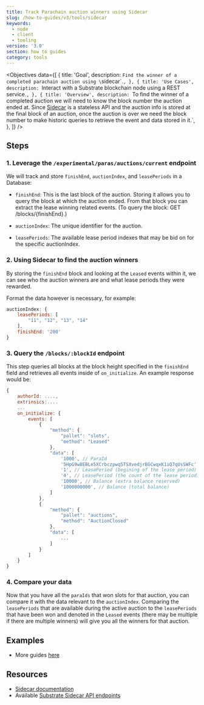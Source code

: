 ```yaml
---
title: Track Parachain auction winners using Sidecar
slug: /how-to-guides/v3/tools/sidecar
keywords:
  - node
  - client
  - tooling
version: '3.0'
section: how to guides
category: tools
---
```


<Objectives
  data={[
    {
      title: 'Goal',
      description: `Find the winner of a completed parachain auction using \`sidecar\`.`,
    },
    {
      title: 'Use Cases',
      description: `Interact with a Substrate blockchain node using a REST service.`,
    },
    {
      title: 'Overview',
      description: `To find the winner of a completed auction we will need to know the block 
      number the auction ended at. Since [Sidecar](https://github.com/paritytech/substrate-api-sidecar) 
      is a stateless API and the auction info is stored at the final block of an auction, once the 
      auction is over we need the block number to make historic queries to retrieve the event and data 
      stored in it.`,
    },
  ]}
/>

## Steps

### 1. Leverage the `/experimental/paras/auctions/current` endpoint

We will track and store `finishEnd`, `auctionIndex`, and `leasePeriods` in a Database:

- `finishEnd`: This is the last block of the auction. Storing it allows you to query the block at which the auction ended. From that block you can extract the
  lease winning related events. (To query the block: GET /blocks/{finishEnd}.)

- `auctionIndex`: The unique identifier for the auction.

- `leasePeriods`: The available lease period indexes that may be bid on for the specific auctionIndex.

### 2. Using Sidecar to find the auction winners

By storing the `finishEnd` block and looking at the `Leased` events within it, we can see who the auction winners are and what lease periods they were rewarded.

Format the data however is necessary, for example:

```js
auctionIndex: {
    leasePeriods: [
        "11", "12", "13", "14"
    ],
    finishEnd: '200'
}
```

### 3. Query the `/blocks/:blockId` endpoint

This step queries all blocks at the block height specified in the `finishEnd` field and retrieves all events inside of `on_initialize`. An example response would be:

```js
{
    authorId: ....,
    extrinsics:....
    ...
    on_initialize: {
        events: [
            {
                "method": {
                    "pallet": "slots",
                    "method": "Leased"
                },
                "data": [
                    '1000', // ParaId
                    '5HpG9w8EBLe5XCrbczpwq5TSXvedjrBGCwqxK1iQ7qUsSWFc', // AccountId
                    '1', // LeasePeriod (begining of the lease period)
                    '4', // LeasePeriod (the count of the lease period)
                    '10000', // Balance (extra balance reserved)
                    '1000000000', // Balance (total balance)
                ]
            },
            {
                "method": {
                    "pallet": "auctions",
                    "method": "AuctionClosed"
                },
                "data": [
                    ...
                ]
            }
        ]
    }
}
```

### 4. Compare your data

Now that you have all the `paraIds` that won slots for that auction, you can compare it with the data relevant to the `auctionIndex`.
Comparing the `leasePeriods` that are available during the active auction to the `leasePeriods` that have been won and denoted in the
`Leased` events (there may be multiple if there are multiple winners) will give you all the winners for that auction.

## Examples

- More guides [here](https://github.com/paritytech/substrate-api-sidecar/tree/master/guides)

## Resources

- [Sidecar documentation](https://github.com/paritytech/substrate-api-sidecar)
- Available [Substrate Sidecar API endpoints](https://paritytech.github.io/substrate-api-sidecar/dist/)
